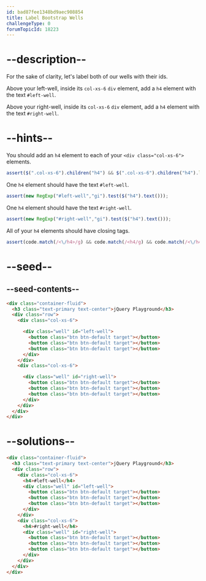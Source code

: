 ```yaml
---
id: bad87fee1348bd9aec908854
title: Label Bootstrap Wells
challengeType: 0
forumTopicId: 18223
---
```


# --description--

For the sake of clarity, let's label both of our wells with their ids.

Above your left-well, inside its `col-xs-6` `div` element, add a `h4` element with the text `#left-well`.

Above your right-well, inside its `col-xs-6` `div` element, add a `h4` element with the text `#right-well`.

# --hints--

You should add an `h4` element to each of your `<div class="col-xs-6">` elements.

```js
assert($(".col-xs-6").children("h4") && $(".col-xs-6").children("h4").length > 1);
```

One `h4` element should have the text `#left-well`.

```js
assert(new RegExp("#left-well","gi").test($("h4").text()));
```

One `h4` element should have the text `#right-well`.

```js
assert(new RegExp("#right-well","gi").test($("h4").text()));
```

All of your `h4` elements should have closing tags.

```js
assert(code.match(/<\/h4>/g) && code.match(/<h4/g) && code.match(/<\/h4>/g).length === code.match(/<h4/g).length);
```

# --seed--

## --seed-contents--

```html
<div class="container-fluid">
  <h3 class="text-primary text-center">jQuery Playground</h3>
  <div class="row">
    <div class="col-xs-6">

      <div class="well" id="left-well">
        <button class="btn btn-default target"></button>
        <button class="btn btn-default target"></button>
        <button class="btn btn-default target"></button>
      </div>
    </div>
    <div class="col-xs-6">

      <div class="well" id="right-well">
        <button class="btn btn-default target"></button>
        <button class="btn btn-default target"></button>
        <button class="btn btn-default target"></button>
      </div>
    </div>
  </div>
</div>
```

# --solutions--

```html
<div class="container-fluid">
  <h3 class="text-primary text-center">jQuery Playground</h3>
  <div class="row">
    <div class="col-xs-6">
      <h4>#left-well</h4>
      <div class="well" id="left-well">
        <button class="btn btn-default target"></button>
        <button class="btn btn-default target"></button>
        <button class="btn btn-default target"></button>
      </div>
    </div>
    <div class="col-xs-6">
      <h4>#right-well</h4>
      <div class="well" id="right-well">
        <button class="btn btn-default target"></button>
        <button class="btn btn-default target"></button>
        <button class="btn btn-default target"></button>
      </div>
    </div>
  </div>
</div>
```
